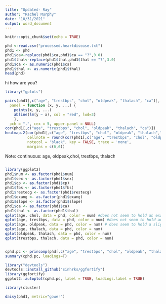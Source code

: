 ```yaml
---
title: "Updated- Ray"
author: "Rachel Murphy"
date: "10/31/2021"
output: word_document
---
```


```r
knitr::opts_chunk$set(echo = TRUE)
```

```r
phd <-read.csv("processed.heartdisease.txt")
phd1 <- phd
phd1$ca<-replace(phd1$ca,phd1$ca == "?",0.0)
phd1$thal<-replace(phd1$thal,phd1$thal == "?",3.0)
phd1$ca <- as.numeric(phd1$ca)
phd1$thal <- as.numeric(phd1$thal)
head(phd)
```
hi 
how are you?

```r
library("gplots")

pairs(phd1[,c("age", "trestbps", "chol", "oldpeak", "thalach", "ca")],
  panel = function (x, y, ...) {
    points(x, y, ...)
    abline(lm(y ~ x), col = "red", lwd=3)
    }, 
  pch = ".", cex = 5, upper.panel = NULL)
cor(phd1[,c("age", "trestbps", "chol", "oldpeak", "thalach", "ca")])
heatmap.2(cor(phd1[,c("age", "trestbps", "chol", "oldpeak", "thalach","ca")]), Rowv = FALSE, Colv = FALSE, dendrogram = "none", 
          cellnote = round(cor(phd1[,c("age", "trestbps", "chol", "oldpeak", "thalach", "ca")]),2), 
          notecol = "black", key = FALSE, trace = 'none',
          margins = c(6,6))
```

Note: continuous: age, oldpeak,chol, trestbps, thalach

```r

```


```r
library(ggplot2)
phd1$num <- as.factor(phd1$num)
phd1$sex <- as.factor(phd1$sex)
phd1$cp <- as.factor(phd1$cp)
phd1$fbs <- as.factor(phd1$fbs)
phd1$restecg <- as.factor(phd1$restecg)
phd1$exang <- as.factor(phd1$exang)
phd1$slope <- as.factor(phd1$slope)
phd1$ca <- as.factor(phd1$ca)
phd1$thal <- as.factor(phd1$thal)
qplot(age, chol, data = phd, color = num) #does not seem to hold an exact separation
qplot(age, trestbps, data = phd, color = num) #does not seem to hold an exact separation
qplot(age, oldpeak, data = phd, color = num) # does seem to hold a slight separation 
qplot(age, thalach, data = phd, color = num)
qplot(oldpeak, thalach, data = phd, color = num)
qplot(trestbps, thalach, data = phd, color = num)
```

```r

```


```r
cphd.pc <- princomp(phd[,c("age", "trestbps", "chol", "oldpeak", "thalach")], cor=T)
summary(cphd.pc, loadings=T)
```



```r
library("devtools")
devtools::install_github("sinhrks/ggfortify")
library(ggfortify)
ggplot2::autoplot(cphd.pc, label = TRUE, loadings.label = TRUE)
```

```r
library(cluster)

daisy(phd1, metric="gower")
```

